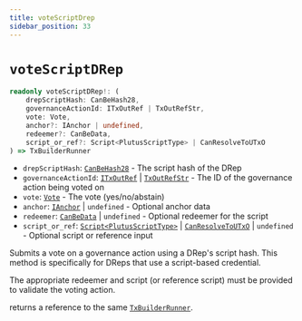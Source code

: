 ```yaml
---
title: voteScriptDrep
sidebar_position: 33
---
```


# `voteScriptDRep`

```ts
readonly voteScriptDRep!: (
    drepScriptHash: CanBeHash28,
    governanceActionId: ITxOutRef | TxOutRefStr,
    vote: Vote,
    anchor?: IAnchor | undefined,
    redeemer?: CanBeData,
    script_or_ref?: Script<PlutusScriptType> | CanResolveToUTxO
) => TxBuilderRunner
```

- `drepScriptHash`: [`CanBeHash28`](../cardano-ledger-ts/type-aliases/CanBeHash28) - The script hash of the DRep
- `governanceActionId`: [`ITxOutRef`](../cardano-ledger-ts/interfaces/ITxOutRef) | [`TxOutRefStr`](../cardano-ledger-ts/type-aliases/TxOutRefStr) - The ID of the governance action being voted on
- `vote`: [`Vote`](../cardano-ledger-ts/type-aliases/Vote) - The vote (yes/no/abstain)
- `anchor`: [`IAnchor`](../cardano-ledger-ts/interfaces/IAnchor) | `undefined` - Optional anchor data
- `redeemer`: [`CanBeData`](../miscellaneous/CanBeData) | `undefined` - Optional redeemer for the script
- `script_or_ref`: [`Script<PlutusScriptType>`](../cardano-ledger-ts/classes/Script) | [`CanResolveToUTxO`](../miscellaneous/CanResolveToUTxO) | `undefined` - Optional script or reference input

Submits a vote on a governance action using a DRep's script hash. This method is specifically for DReps that use a script-based credential.

The appropriate redeemer and script (or reference script) must be provided to validate the voting action.

returns a reference to the same [`TxBuilderRunner`](./TxBuilderRunner). 